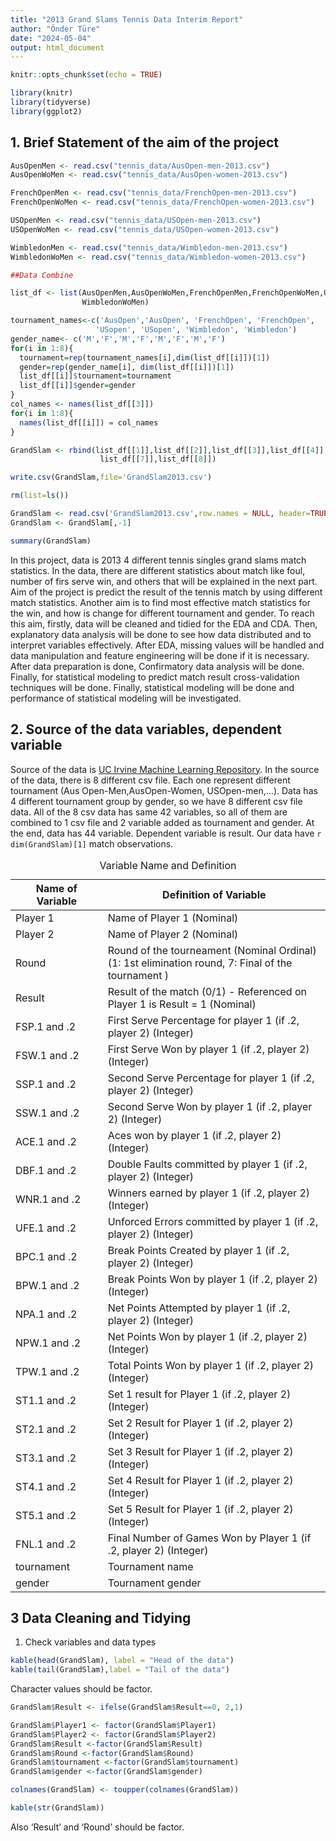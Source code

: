 ```yaml
---
title: "2013 Grand Slams Tennis Data Interim Report"
author: "Önder Türe"
date: "2024-05-04"
output: html_document
---
```


```r
knitr::opts_chunk$set(echo = TRUE)
```

```r
library(knitr)
library(tidyverse)
library(ggplot2)
```
## 1. Brief Statement of the aim of the project

```r
AusOpenMen <- read.csv("tennis_data/AusOpen-men-2013.csv")
AusOpenWoMen <- read.csv("tennis_data/AusOpen-women-2013.csv")

FrenchOpenMen <- read.csv("tennis_data/FrenchOpen-men-2013.csv")
FrenchOpenWoMen <- read.csv("tennis_data/FrenchOpen-women-2013.csv")

USOpenMen <- read.csv("tennis_data/USOpen-men-2013.csv")
USOpenWoMen <- read.csv("tennis_data/USOpen-women-2013.csv")

WimbledonMen <- read.csv("tennis_data/Wimbledon-men-2013.csv")
WimbledonWoMen <- read.csv("tennis_data/Wimbledon-women-2013.csv")

##Data Combine

list_df <- list(AusOpenMen,AusOpenWoMen,FrenchOpenMen,FrenchOpenWoMen,USOpenMen,USOpenWoMen,WimbledonMen,
                WimbledonWoMen)

tournament_names<-c('AusOpen','AusOpen', 'FrenchOpen', 'FrenchOpen',
                   'USopen', 'USopen', 'Wimbledon', 'Wimbledon')
gender_name<- c('M','F','M','F','M','F','M','F')
for(i in 1:8){
  tournament=rep(tournament_names[i],dim(list_df[[i]])[1])
  gender=rep(gender_name[i], dim(list_df[[i]])[1])
  list_df[[i]]$tournament=tournament
  list_df[[i]]$gender=gender
}
col_names <- names(list_df[[3]])
for(i in 1:8){
  names(list_df[[i]]) = col_names
}

GrandSlam <- rbind(list_df[[1]],list_df[[2]],list_df[[3]],list_df[[4]],list_df[[5]],list_df[[6]],
                    list_df[[7]],list_df[[8]])

write.csv(GrandSlam,file='GrandSlam2013.csv')

rm(list=ls())

GrandSlam <- read.csv('GrandSlam2013.csv',row.names = NULL, header=TRUE)
GrandSlam <- GrandSlam[,-1]

summary(GrandSlam)
```

In this project, data is 2013 4 different tennis singles grand slams match statistics. In the data, there are different statistics about match like foul, number of firs serve win, and others that will be explained in the next part. Aim of the project is predict the result of the tennis match by using different match statistics. Another aim is to find most effective match statistics for the win, and how is change for different tournament and gender. To reach this aim, firstly, data will be cleaned and tidied for the EDA and CDA. Then, explanatory data analysis will be done to see how data distributed and to interpret variables effectively. After EDA, missing values will be handled and data manipulation and feature engineering will be done if it is necessary. After data preparation is done, Confirmatory data analysis will be done. Finally, for statistical modeling to predict match result cross-validation techniques will be done. Finally, statistical modeling will be done and performance of statistical modeling will be investigated.

## 2. Source of the data variables, dependent variable

Source of the data is [UC Irvine Machine Learning Repository](https://archive.ics.uci.edu/dataset/300/tennis+major+tournament+match+statistics). In the source of the data, there is 8 different csv file. Each one represent different tournament (Aus Open-Men,AusOpen-Women, USOpen-men,...). Data has 4 different tournament group by gender, so we have 8 different csv file data. All of the 8 csv data has same 42 variables, so all of them are combined to 1 csv file and 2 variable added as tournament and gender. At the end, data has 44 variable. Dependent variable is result. Our data have `r dim(GrandSlam)[1]` match observations.

| Name of Variable | Definition of Variable                                                                             |
|---------------------|---------------------------------------------------|
| Player 1         | Name of Player 1 (Nominal)                                                                         |
| Player 2         | Name of Player 2 (Nominal)                                                                         |
| Round            | Round of the tourneament (Nominal Ordinal) (1: 1st elimination round, 7: Final of the tournament ) |
| Result           | Result of the match (0/1) - Referenced on Player 1 is Result = 1 (Nominal)                         |
| FSP.1 and .2     | First Serve Percentage for player 1 (if .2, player 2) (Integer)                                    |
| FSW.1 and .2     | First Serve Won by player 1 (if .2, player 2) (Integer)                                            |
| SSP.1 and .2     | Second Serve Percentage for player 1 (if .2, player 2) (Integer)                                   |
| SSW.1 and .2     | Second Serve Won by player 1 (if .2, player 2) (Integer)                                           |
| ACE.1 and .2     | Aces won by player 1 (if .2, player 2) (Integer)                                                   |
| DBF.1 and .2     | Double Faults committed by player 1 (if .2, player 2) (Integer)                                    |
| WNR.1 and .2     | Winners earned by player 1 (if .2, player 2) (Integer)                                             |
| UFE.1 and .2     | Unforced Errors committed by player 1 (if .2, player 2) (Integer)                                  |
| BPC.1 and .2     | Break Points Created by player 1 (if .2, player 2) (Integer)                                       |
| BPW.1 and .2     | Break Points Won by player 1 (if .2, player 2) (Integer)                                           |
| NPA.1 and .2     | Net Points Attempted by player 1 (if .2, player 2) (Integer)                                       |
| NPW.1 and .2     | Net Points Won by player 1 (if .2, player 2) (Integer)                                             |
| TPW.1 and .2     | Total Points Won by player 1 (if .2, player 2) (Integer)                                           |
| ST1.1 and .2     | Set 1 result for Player 1 (if .2, player 2) (Integer)                                              |
| ST2.1 and .2     | Set 2 Result for Player 1 (if .2, player 2) (Integer)                                              |
| ST3.1 and .2     | Set 3 Result for Player 1 (if .2, player 2) (Integer)                                              |
| ST4.1 and .2     | Set 4 Result for Player 1 (if .2, player 2) (Integer)                                              |
| ST5.1 and .2     | Set 5 Result for Player 1 (if .2, player 2) (Integer)                                              |
| FNL.1 and .2     | Final Number of Games Won by Player 1 (if .2, player 2) (Integer)                                  |
| tournament       | Tournament name                                                                                    |
| gender           | Tournament gender                                                                                  |

: Variable Name and Definition

## 3 Data Cleaning and Tidying

1.  Check variables and data types

```r
kable(head(GrandSlam), label = "Head of the data")
kable(tail(GrandSlam),label = "Tail of the data")
```

Character values should be factor.

```r
GrandSlam$Result <- ifelse(GrandSlam$Result==0, 2,1)

GrandSlam$Player1 <- factor(GrandSlam$Player1)
GrandSlam$Player2 <- factor(GrandSlam$Player2)
GrandSlam$Result <-factor(GrandSlam$Result)
GrandSlam$Round <-factor(GrandSlam$Round)
GrandSlam$tournament <-factor(GrandSlam$tournament)
GrandSlam$gender <-factor(GrandSlam$gender)

colnames(GrandSlam) <- toupper(colnames(GrandSlam))

kable(str(GrandSlam))
```

Also 'Result' and 'Round' should be factor.
